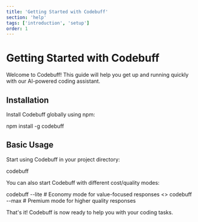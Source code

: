 ```yaml
---
title: 'Getting Started with Codebuff'
section: 'help'
tags: ['introduction', 'setup']
order: 1
---
```


# Getting Started with Codebuff

Welcome to Codebuff! This guide will help you get up and running quickly with our AI-powered coding assistant.

## Installation

Install Codebuff globally using npm:

<CodeDemo language="bash">npm install -g codebuff</CodeDemo>

## Basic Usage

Start using Codebuff in your project directory:

<CodeDemo language="bash">codebuff</CodeDemo>

You can also start Codebuff with different cost/quality modes:

<CodeDemo language="bash">
  codebuff --lite # Economy mode for value-focused responses
  <></>
  codebuff --max # Premium mode for higher quality responses
</CodeDemo>

That's it! Codebuff is now ready to help you with your coding tasks.
